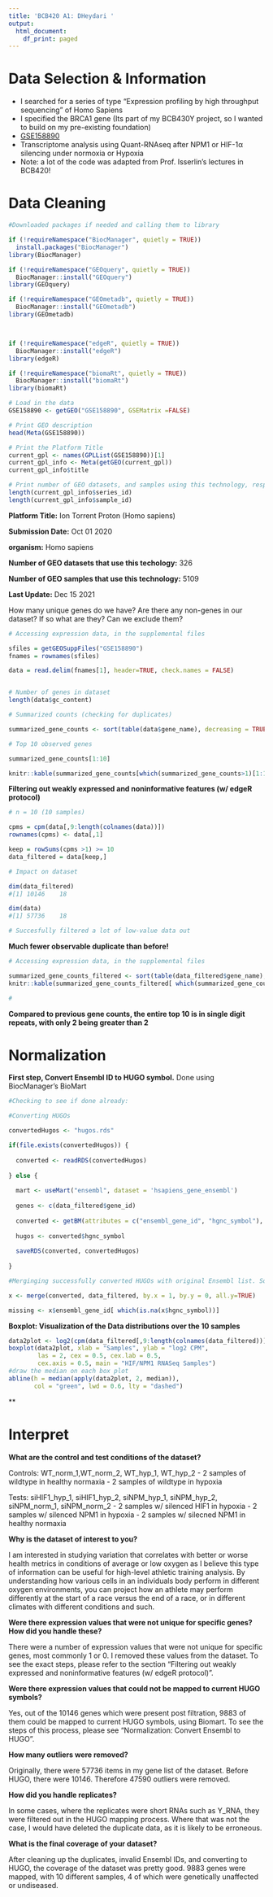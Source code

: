 ---
title: 'BCB420 A1: DHeydari '
output:
  html_document:
    df_print: paged
---

# Data Selection & Information

- I searched for a series of type "Expression profiling by high throughput sequencing" of Homo Sapiens
- I specified the BRCA1 gene (Its part of my BCB430Y project, so I wanted to build on my pre-existing foundation)
- [GSE158890](https://www.ncbi.nlm.nih.gov/geo/query/acc.cgi?acc=GSE158890)
- Transcriptome analysis using Quant-RNAseq after NPM1 or HIF-1α silencing under normoxia or Hypoxia
- Note: a lot of the code was adapted from Prof. Isserlin's lectures in BCB420!

# Data Cleaning

```{r, warning = FALSE, message = FALSE, results = 'hide'}

#Downloaded packages if needed and calling them to library

if (!requireNamespace("BiocManager", quietly = TRUE))
  install.packages("BiocManager")
library(BiocManager)

if (!requireNamespace("GEOquery", quietly = TRUE))
  BiocManager::install("GEOquery")
library(GEOquery)

if (!requireNamespace("GEOmetadb", quietly = TRUE))
  BiocManager::install("GEOmetadb")
library(GEOmetadb)



if (!requireNamespace("edgeR", quietly = TRUE))
  BiocManager::install("edgeR")
library(edgeR)

if (!requireNamespace("biomaRt", quietly = TRUE))
  BiocManager::install("biomaRt")
library(biomaRt)

# Load in the data
GSE158890 <- getGEO("GSE158890", GSEMatrix =FALSE)

# Print GEO description
head(Meta(GSE158890))

# Print the Platform Title
current_gpl <- names(GPLList(GSE158890))[1]
current_gpl_info <- Meta(getGEO(current_gpl))
current_gpl_info$title

# Print number of GEO datasets, and samples using this technology, respectively
length(current_gpl_info$series_id)
length(current_gpl_info$sample_id)


```


**Platform Title:** Ion Torrent Proton (Homo sapiens) 

**Submission Date:** Oct 01 2020

**organism:** Homo sapiens

**Number of GEO datasets that use this techology:** 326

**Number of GEO samples that use this technology:** 5109

**Last Update:** Dec 15 2021


How many unique genes do we have?
Are there any non-genes in our dataset? If so what are they?
Can we exclude them?

```{r}

# Accessing expression data, in the supplemental files

sfiles = getGEOSuppFiles("GSE158890")
fnames = rownames(sfiles)

data = read.delim(fnames[1], header=TRUE, check.names = FALSE)


# Number of genes in dataset
length(data$gc_content)

# Summarized counts (checking for duplicates)

summarized_gene_counts <- sort(table(data$gene_name), decreasing = TRUE)

# Top 10 observed genes

summarized_gene_counts[1:10]

knitr::kable(summarized_gene_counts[which(summarized_gene_counts>1)[1:10]], format='html')


```

**Filtering out weakly expressed and noninformative features (w/ edgeR protocol)**

```{r warning = FALSE, message = FALSE, results = 'hide'}

# n = 10 (10 samples)

cpms = cpm(data[,9:length(colnames(data))])
rownames(cpms) <- data[,1]

keep = rowSums(cpms >1) >= 10
data_filtered = data[keep,]

# Impact on dataset

dim(data_filtered)
#[1] 10146    18

dim(data)
#[1] 57736    18

# Succesfully filtered a lot of low-value data out 

```
**Much fewer observable duplicate than before!**
```{r}

# Accessing expression data, in the supplemental files

summarized_gene_counts_filtered <- sort(table(data_filtered$gene_name), decreasing = TRUE)
knitr::kable(summarized_gene_counts_filtered[ which(summarized_gene_counts_filtered>1)[1:10]], format='html')

#
```
**Compared to previous gene counts, the entire top 10 is in single digit repeats, with only 2 being greater than 2**

# Normalization

**First step, Convert Ensembl ID to HUGO symbol.** Done using BiocManager's BioMart


```{r warning = FALSE, message = FALSE, results = 'hide'}

#Checking to see if done already:

#Converting HUGOs

convertedHugos <- "hugos.rds"

if(file.exists(convertedHugos)) {
  
  converted <- readRDS(convertedHugos)
  
} else {
  
  mart <- useMart("ensembl", dataset = 'hsapiens_gene_ensembl')
  
  genes <- c(data_filtered$gene_id)
  
  converted <- getBM(attributes = c("ensembl_gene_id", "hgnc_symbol"), filters = "ensembl_gene_id", values = genes, mart = mart)
  
  hugos <- converted$hgnc_symbol
  
  saveRDS(converted, convertedHugos)
  
}

#Merginging successfully converted HUGOs with original Ensembl list. Some will not have matched. 

x <- merge(converted, data_filtered, by.x = 1, by.y = 0, all.y=TRUE)

missing <- x$ensembl_gene_id[ which(is.na(x$hgnc_symbol))]

```


**Boxplot: Visualization of the Data distributions over the 10 samples**
```{r}

data2plot <- log2(cpm(data_filtered[,9:length(colnames(data_filtered))]))
boxplot(data2plot, xlab = "Samples", ylab = "log2 CPM",
        las = 2, cex = 0.5, cex.lab = 0.5,
        cex.axis = 0.5, main = "HIF/NPM1 RNASeq Samples")
#draw the median on each box plot
abline(h = median(apply(data2plot, 2, median)),
       col = "green", lwd = 0.6, lty = "dashed")

```

**

# Interpret


**What are the control and test conditions of the dataset?**

Controls: WT_norm_1,WT_norm_2, WT_hyp_1, WT_hyp_2 
  - 2 samples of wildtype in healthy normaxia
  - 2 samples of wildtype in hypoxia
  
Tests: siHIF1_hyp_1,	siHIF1_hyp_2, siNPM_hyp_1,	siNPM_hyp_2, siNPM_norm_1,	siNPM_norm_2
  - 2 samples w/ silenced HIF1 in hypoxia
  - 2 samples w/ silenced NPM1 in hypoxia
  - 2 samples w/ silecned NPM1 in healthy normaxia

**Why is the dataset of interest to you?**

I am interested in studying variation that correlates with better or worse health metrics in conditions of average or low oxygen as I believe this type of information can be useful for high-level athletic training analysis. By understanding how various cells in an individuals body perform in different oxygen environments, you can project how an athlete may perform differently at the start of a race versus the end of a race, or in different climates with different conditions and such. 

**Were there expression values that were not unique for specific genes? How did you handle these?**

There were a number of expression values that were not unique for specific genes, most commonly 1 or 0. I removed these values from the dataset. To see the exact steps, please refer to the section "Filtering out weakly expressed and noninformative features (w/ edgeR protocol)".

**Were there expression values that could not be mapped to current HUGO symbols?**

Yes, out of the 10146 genes which were present post filtration, 9883 of them could be mapped to current HUGO symbols, using Biomart. To see the steps of this process, please see "Normalization: Convert Ensembl to HUGO".

**How many outliers were removed?**

Originally, there were 57736 items in my gene list of the dataset. Before HUGO, there were 10146. Therefore 47590 outliers were removed. 


**How did you handle replicates?**

In some cases, where the replicates were short RNAs such as Y_RNA, they were filtered out in the HUGO mapping process. Where that was not the case, I would have deleted the duplicate data, as it is likely to be erroneous.

**What is the final coverage of your dataset?**

After cleaning up the duplicates, invalid Ensembl IDs, and converting to HUGO, the coverage of the dataset was pretty good. 9883 genes were mapped, with 10 different samples, 4 of which were genetically unaffected or undiseased. 

